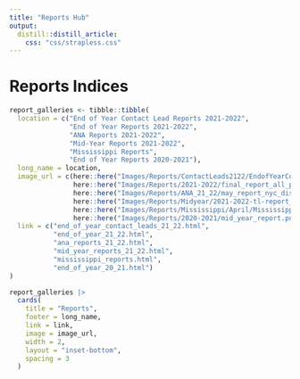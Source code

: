 ```yaml
---
title: "Reports Hub"
output: 
  distill::distill_article:
    css: "css/strapless.css"
---
```


# Reports Indices

```r
report_galleries <- tibble::tibble(
  location = c("End of Year Contact Lead Reports 2021-2022",
               "End of Year Reports 2021-2022",
               "ANA Reports 2021-2022",
               "Mid-Year Reports 2021-2022",
               "Mississippi Reports",
               "End of Year Reports 2020-2021"),
  long_name = location,
  image_url = c(here::here("Images/Reports/ContactLeads2122/EndofYearContactLeadSurvey.png"),
                here::here("Images/Reports/2021-2022/final_report_all_partners.png"),
                here::here("Images/Reports/ANA_21_22/may_report_nyc_district_27__ps_104_ny.png"),
                here::here("Images/Reports/Midyear/2021-2022-tl-report_All Partners.png"),
                here::here("Images/Reports/Mississippi/April/Mississippi_reports_april.png"),
                here::here("Images/Reports/2020-2021/mid_year_report.png")),
  link = c("end_of_year_contact_leads_21_22.html",
           "end_of_year_21_22.html",
           "ana_reports_21_22.html",
           "mid_year_reports_21_22.html",
           "mississippi_reports.html",
           "end_of_year_20_21.html")
)

report_galleries |>
  cards(
    title = "Reports",
    footer = long_name,
    link = link,
    image = image_url,
    width = 2,
    layout = "inset-bottom",
    spacing = 3
  )
```

